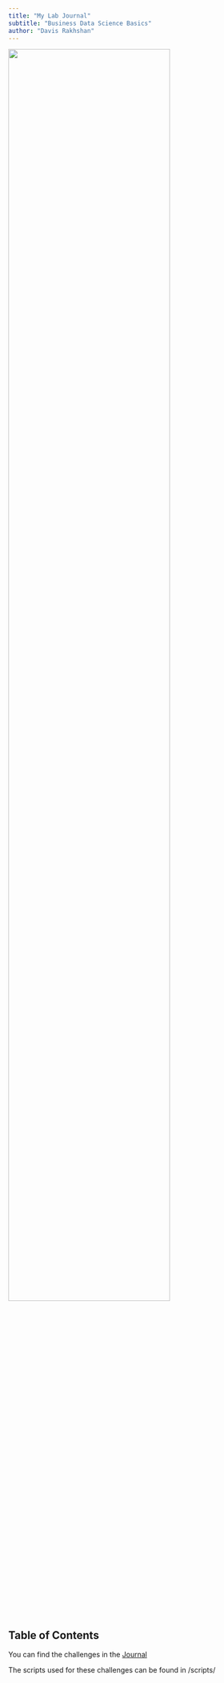 ```yaml
---
title: "My Lab Journal"
subtitle: "Business Data Science Basics"
author: "Davis Rakhshan"
---
```


![](assets/logo/logo.png){width=80% fig-align="center"}

## Table of Contents

You can find the challenges in the [Journal](https://tuhhstartupengineers-classroom.github.io/ss24-bdsb-DavisR/content/01_journal/01_tidyverse.html)

The scripts used for these challenges can be found in /scripts/
